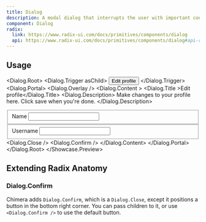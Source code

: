 ```yaml
---
title: Dialog
description: A modal dialog that interrupts the user with important content and expects a response.
component: Dialog
radix:
  link: https://www.radix-ui.com/docs/primitives/components/dialog
  api: https://www.radix-ui.com/docs/primitives/components/dialog#api-reference
---
```



## Usage

<Showcase>
<Showcase.Preview>

<Dialog.Root>
  <Dialog.Trigger asChild>
    <Button variant="secondary">
      Edit profile
    </Button>
  </Dialog.Trigger>
  <Dialog.Portal>
    <Dialog.Overlay  />
    <Dialog.Content >
      <Dialog.Title >Edit profile</Dialog.Title>
      <Dialog.Description>
        Make changes to your profile here. Click save when you're done.
      </Dialog.Description>
      <fieldset>
        <label className="text-overlay-content" htmlFor="name">
          Name
        </label>
        <Input id="name" defaultValue="Pedro Duarte" />
      </fieldset>
      <fieldset>
        <label className="text-overlay-content" htmlFor="username">
          Username
        </label>
        <Input id="username" defaultValue="@peduarte" />
      </fieldset>
      <Dialog.Close />
      <Dialog.Confirm />
    </Dialog.Content>
  </Dialog.Portal>
</Dialog.Root>
</Showcase.Preview>
</Showcase>

## Extending Radix Anatomy

### Dialog.Confirm

Chimera adds `Dialog.Confirm`, which is a `Dialog.Close`, except it positions a button in the bottom right corner. You can pass children to it, or use `<Dialog.Confirm />` to use the default button.
